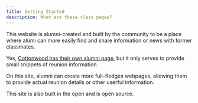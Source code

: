 ```yaml
---
title: Getting Started
description: What are these class pages?
---
```


This website is alumni-created and built by the community to be a place where alumi can more easily find and share information or news with former classmates.

Yes, [Cottonwood has their own alumni page](https://schools.graniteschools.org/cottonwoodhigh/alumni/), but it only serves to provide small snippets of reunion information.

On this site, alumni can create more full-fledges webpages, allowing them to provide actual reunion details or other userful information.

This site is also built in the open and is open source.
